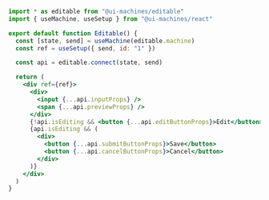```jsx
import * as editable from "@ui-machines/editable"
import { useMachine, useSetup } from "@ui-machines/react"

export default function Editable() {
  const [state, send] = useMachine(editable.machine)
  const ref = useSetup({ send, id: "1" })

  const api = editable.connect(state, send)

  return (
    <div ref={ref}>
      <div>
        <input {...api.inputProps} />
        <span {...api.previewProps} />
      </div>
      {!api.isEditing && <button {...api.editButtonProps}>Edit</button>}
      {api.isEditing && (
        <div>
          <button {...api.submitButtonProps}>Save</button>
          <button {...api.cancelButtonProps}>Cancel</button>
        </div>
      )}
    </div>
  )
}
```
